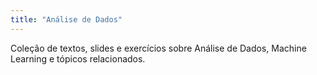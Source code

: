 ```yaml
---
title: "Análise de Dados"
---
```


Coleção de textos, slides e exercícios sobre Análise de Dados, Machine Learning e tópicos relacionados.


